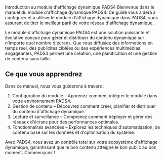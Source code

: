 Introduction au module d'affichage dynamique PADS4
Bienvenue dans le manuel du module d'affichage dynamique PADS4. Ce guide vous aidera à configurer et à utiliser le module d'affichage dynamique dans PADS4, vous assurant de tirer le meilleur parti de votre réseau d'affichage dynamique.

Le module d'affichage dynamique PADS4 est une solution puissante et évolutive conçue pour gérer et distribuer du contenu dynamique sur n'importe quel nombre d'écrans. Que vous diffusiez des informations en temps réel, des publicités ciblées ou des expériences multimédias engageantes, PADS4 permet une création, une planification et une gestion de contenu sans faille.

## Ce que vous apprendrez

Dans ce manuel, nous vous guiderons à travers :

1. Configuration du module – Apprenez comment intégrer le module dans votre environnement PADS4.
2. Gestion de contenu – Découvrez comment créer, planifier et distribuer du contenu d'affichage dynamique.
3. Lecture et surveillance – Comprenez comment déployer et gérer des réseaux d'écrans pour des performances optimales.
4. Fonctionnalités avancées – Explorez les techniques d'automatisation, de contenu basé sur les données et d'optimisation du système.

Avec PADS4, vous avez un contrôle total sur votre écosystème d'affichage dynamique, garantissant que le bon contenu atteigne le bon public au bon moment. Commençons !
